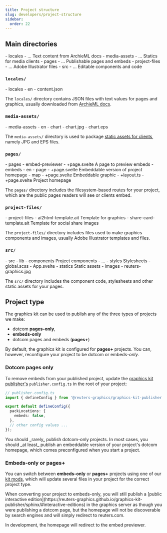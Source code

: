 ```yaml
---
title: Project structure
slug: developers/project-structure
sidebar:
  order: 22
---
```



## Main directories

<FileTree>
- locales
  - ... Text content from ArchieML docs
- media-assets
  - ... Statics for media clients
- pages
  - ... Publishable pages and embeds
- project-files
  - ... Adobe Illustrator files
- src
  - ... Editable components and code
</FileTree>

### `locales/`

<FileTree>
- locales
  - en
    - content.json
</FileTree>


The `locales/` directory contains JSON files with text values for pages and graphics, usually downloaded from [ArchieML docs](/bluprint_graphics-kit/developers/archieml/).

### `media-assets/`

<FileTree>
- media-assets
  - en
    - chart
      - chart.jpg
      - chart.eps
</FileTree>

The `media-assets/` directory is used to package [static assets for clients](/bluprint_graphics-kit/developers/statics-for-media-clients/), namely JPG and EPS files.

### `pages/`

<FileTree>
- pages
  - embed-previewer
    - +page.svelte A page to preview embeds
  - embeds
    - en
      - page
        - +page.svelte Embeddable version of project homepage
      - map
        - +page.svelte Embeddable graphic
  - +layout.ts
  - +page.svelte Project homepage
</FileTree>

The `pages/` directory includes the filesystem-based routes for your project, which are the public pages readers will see or clients embed.

<LinkCard
  icon="seti:svelte"
  color="#f96743"
  title="SvelteKit: Routing"
  target='_blank'
  href="https://svelte.dev/docs/kit/routing"
/>

### `project-files/`

<FileTree>
- project-files
  - ai2html-template.ait Template for graphics
  - share-card-template.ait Template for social share images
</FileTree>

The `project-files/` directory includes files used to make graphics components and images, usually Adobe Illustrator templates and files.

### `src/`

<FileTree>
- src
  - lib
    - components Project components
      - ...
    - styles Stylesheets
      - global.scss
    - App.svelte
  - statics Static assets
    - images
      - reuters-graphics.jpg
</FileTree>

The `src/` directory includes the component code, stylesheets and other static assets for your pages.

## Project type

The graphics kit can be used to publish any of the three types of projects we make:
- dotcom **pages-only**,
- **embeds-only** 
- dotcom pages and embeds (**pages+**)

By default, the graphics kit is configured for **pages+** projects. You can, however, reconfigure your project to be dotcom or embeds-_only_.

### Dotcom pages only

To remove embeds from your published project, update the [graphics kit publisher's](https://reuters-graphics.github.io/graphics-kit-publisher/) `publisher.config.ts` in the root of your project:

```typescript ins={5-7}
// publisher.config.ts
import { defineConfig } from '@reuters-graphics/graphics-kit-publisher';

export default defineConfig({
  packLocations: {
    embeds: false,
  },
  // other config values ...
});
```

<Aside type="caution">
You should _rarely_ publish dotcom-only projects. In most cases, you should _at least_ publish an embeddable version of your project's dotcom homepage, which comes preconfigured when you start a project.
</Aside>


### Embeds-only or pages+

You can switch between **embeds-only** or **pages+** projects using one of our [kit mods](/bluprint_graphics-kit/developers/mods/), which will update several files in your project for the correct project type.


<Aside>
When converting your project to embeds-only, you will still publish a [public interactive edition](https://reuters-graphics.github.io/graphics-kit-publisher/sphinx/#interactive-editions) in the graphics server as though you were publishing a dotcom page, but the homepage will not be discoverable by search engines and will simply redirect to reuters.com.

In development, the homepage will redirect to the embed previewer.
</Aside>



